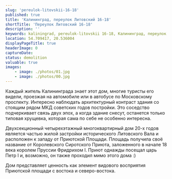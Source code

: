```yaml
---
slug: 'pereulok-litovskii-16-18'
published: true
title: 'Калининград, переулок Литовский 16-18'
shortTitle: 'Переулок Литовский 16-18'
description: ''
keywords: kaliningrad, pereulok-litovskii 16-18, Калининград, переулок Литовский 16-18, снос, аварийный жилфонд
location: 54.709417, 20.536004
displayPageTitle: true
headerImage: 0
captureDate:
status: demolition
valuable: true
images:
    - image: ./photos/01.jpg
    - image: ./photos/00.jpg
---
```



<Container>

<ImageGallery
    images={props.pageContext.frontmatter.images}
    marginTop="3rem"
    marginBottom="3rem"
/>

Каждый житель Калининграда знает этот дом, многие туристы его видели, проезжая на автомобиле или в автобусе по Московскому проспекту. Интересно наблюдать архитектурный контраст здания со стоящим рядом МКД советских годов постройки. Это соседство подчеркивает связь двух эпох, а когда здание снесут, останется только типовая хрущевка, которая сама по себе не особенно интересна.

Двухсекционный четырехэтажный многоквартирный дом 20-х годов является частью жилой застройки исторического Литовского Вала и расположен к западу от Приютской Площади. Площадь получила своё название от Королевского Сиротского Приюта, заложенного в начале 18 века королем Пруссии Фридрихом I. Приют однажды посещал царь Петр I и, возможно, он также проходил мимо этого дома :)

Дом представляет ценность как элемент видового восприятия Приютской площади с востока и северо-востока.

<Reasons resettlement />

</Container>

<Map location={props.pageContext.frontmatter.location} marginTop="3rem" />
